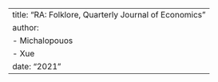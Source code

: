 ---
title: "RA: Folklore, Quarterly Journal of Economics"
author: 
  - Michalopouos
  - Xue
date: "2021"
---